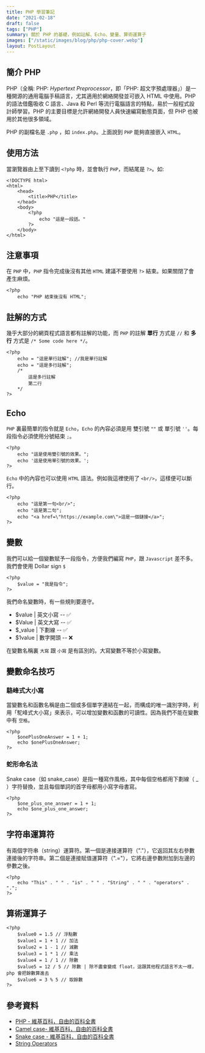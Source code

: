 ```yaml
---
title: PHP 學習筆記
date: "2021-02-18"
draft: false
tags: ["PHP"]
summary: 關於 PHP 的基礎，例如註解、Echo、變量、算術運算子
images: ["/static/images/blog/php/php-cover.webp"]
layout: PostLayout
---
```


## 簡介 PHP

PHP（全稱: PHP: _Hypertext Preprocessor_，即「PHP: 超文字預處理器」）是一種開源的通用電腦手稿語言，尤其適用於網絡開發並可嵌入 HTML 中使用。PHP 的語法借鑑吸收 C 語言、Java 和 Perl 等流行電腦語言的特點，易於一般程式設計師學習。PHP 的主要目標是允許網絡開發人員快速編寫動態頁面，但 PHP 也被用於其他很多領域。

PHP 的副檔名是 `.php` ，如 `index.php`。上面說到 `PHP` 能夠直接嵌入 `HTML`。

## 使用方法

當瀏覽器由上至下讀到 `<?php` 時，並會執行 `PHP`，而結尾是 `?>`。如:

```php:Hello-word.php
<!DOCTYPE html>
<html>
    <head>
        <title>PHP</title>
    </head>
    <body>
        <?php
            echo "這是一段話。"
        ?>
    </body>
</html>
```

## 注意事項

在 `PHP` 中，`PHP` 指令完成後沒有其他 `HTML` 建議不要使用 `?>` 結束。如果關閉了會產生麻煩。

```php:Hello-word.php
<?php
    echo "PHP 結束後沒有 HTML";

```

## 註解的方式

幾乎大部分的網頁程式語言都有註解的功能，而 `PHP` 的註解 **單行** 方式是 `//` 和 **多行** 方式是 `/* Some code here */`。

```php:Hello-word.php
<?php
    echo = "這是單行註解"; //我是單行註解
    echo = "這是多行註解";
    /*
        這是多行註解
        第二行
    */
?>
```

## Echo

`PHP` 裏最簡單的指令就是 `Echo`，`Echo` 的內容必須是用 雙引號 `""` 或 單引號 `''`。每段指令必須使用分號結束 `;`。

```php:Hello-word.php
<?php
    echo "這是使用雙引號的效果。";
    echo '這是使用單引號的效果。';
?>
```

`Echo` 中的內容也可以使用 `HTML` 語法。例如我這裡使用了 `<br/>`，這樣便可以斷行。

```php:Hello-word.php
<?php
    echo "這是第一句<br/>";
    echo "這是第二句";
    echo "<a href=\"https://example.com\">這是一個鏈接</a>";
?>
```

## 變數

我們可以給一個變數賦予一段指令，方便我們編寫 `PHP`，跟 `Javascript` 差不多。我們會使用 Dollar sign `$`

```php:Hello-word.php
<?php
    $value = "我是指令";
?>
```

我們命名變數時，有一些規則要遵守。

- $value | 英文小寫 -- ✅
- $Value | 英文大寫 -- ✅
- $\_value | 下劃線 -- ✅
- $1value | 數字開頭 -- ❌

在變數名稱裏 `大寫` 跟 `小寫` 是有區別的。大寫變數不等於小寫變數。

## 變數命名技巧

### 駱峰式大小寫

當變數名和函數名稱是由二個或多個單字連結在一起，而構成的唯一識別字時，利用「駝峰式大小寫」來表示，可以增加變數和函數的可讀性。因為我們不能在變數中有 `空格`。

```php:Hello-word.php
<?php
    $onePlusOneAnswer = 1 + 1;
    echo $onePlusOneAnswer;
?>
```

### 蛇形命名法

Snake case（如 snake_case）是指一種寫作風格，其中每個空格都用下劃線（ \_ ）字符替換，並且每個單詞的首字母都用小寫字母書寫。

```php:Hello-word.php
<?php
    $one_plus_one_answer = 1 + 1;
    echo $one_plus_one_answer;
?>
```

## 字符串運算符

有兩個字符串（string）運算符。第一個是連接運算符（"."），它返回其左右參數連接後的字符串。第二個是連接賦值運算符（".="），它將右邊參數附加到左邊的參數之後。

```php:Hello-word.php
<?php
    echo "This" . " " . "is" . " " . "String" . " " . "operators" . ".";
?>
```

## 算術運算子

```php:Hello-word.php
<?php
    $value0 = 1.5 // 浮點數
    $value1 = 1 + 1 // 加法
    $value2 = 1 - 1 // 減數
    $value3 = 1 * 1 // 乘法
    $value4 = 1 / 1 // 除數
    $value5 = 12 / 5 // 除數 | 除不盡會變成 float，這跟其他程式語言不太一樣，php 會把餘數算進去
    $value6 = 3 % 5 // 取餘數
?>
```

## 參考資料

- [PHP - 維基百科，自由的百科全書](https://en.wikipedia.org/wiki/PHP)
- [Camel case- 維基百科，自由的百科全書](https://en.wikipedia.org/wiki/Camel_case)
- [Snake case - 維基百科，自由的百科全書](https://en.wikipedia.org/wiki/Snake_case)
- [String Operators](https://www.php.net/manual/en/language.operators.string.php)
